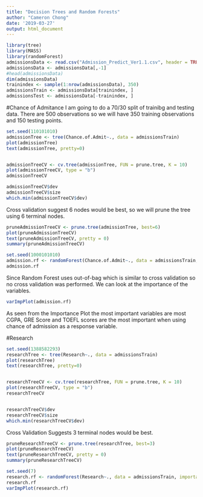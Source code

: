 ```yaml
---
title: "Decision Trees and Random Forests"
author: "Cameron Chong"
date: '2019-03-27'
output: html_document
---
```

```r
library(tree)
library(MASS)
library(randomForest)
admissionsData <- read.csv("Admission_Predict_Ver1.1.csv", header = TRUE)
admissionsData <- admissionsData[,-1]
#head(admissionsData)
dim(admissionsData)
trainindex <- sample(1:nrow(admissionsData), 350)
admissionsTrain <- admissionsData[trainindex, ]
admissionsTest <- admissionsData[-trainindex, ]
```
#Chance of Admitance 
I am going to do a 70/30 split of trainibg and testing data. There are 500 observations so we will have 350 training observations and 150 testing points. 
```r

set.seed(110101010)
admissionTree <- tree(Chance.of.Admit~., data = admissionsTrain)
plot(admissionTree)
text(admissionTree, pretty=0)


admissionTreeCV <- cv.tree(admissionTree, FUN = prune.tree, K = 10)
plot(admissionTreeCV, type = "b")
admissionTreeCV

admissionTreeCV$dev
admissionTreeCV$size
which.min(admissionTreeCV$dev)
```
Cross validation suggest 6 nodes would be best, so we will prune the tree using 6 terminal nodes. 

```r
pruneAdmissionTreeCV <- prune.tree(admissionTree, best=6)
plot(pruneAdmissionTreeCV)
text(pruneAdmissionTreeCV, pretty = 0)
summary(pruneAdmissionTreeCV)


```


```r

set.seed(1000101010)
admission.rf <- randomForest(Chance.of.Admit~., data = admissionsTrain, importance = TRUE)
admission.rf
```

Since Random Forest uses out-of-bag which is similar to cross validation so no cross validation was performed. We can look at the importance of the variables.


```r
varImpPlot(admission.rf)
```

As seen from the Importance Plot the most important variables are most CGPA, GRE Score and TOEFL scores are the most important when using chance of admission as a response variable. 


#Research

```r
set.seed(1388582293)
researchTree <- tree(Research~., data = admissionsTrain)
plot(researchTree)
text(researchTree, pretty=0)


researchTreeCV <- cv.tree(researchTree, FUN = prune.tree, K = 10)
plot(researchTreeCV, type = "b")
researchTreeCV


researchTreeCV$dev
researchTreeCV$size
which.min(researchTreeCV$dev)

```
Cross Validation Suggests 3 terminal nodes would be best.

```r
pruneResearchTreeCV <- prune.tree(researchTree, best=3)
plot(pruneResearchTreeCV)
text(pruneResearchTreeCV, pretty = 0)
summary(pruneResearchTreeCV)
```



```r
set.seed(7)
research.rf <- randomForest(Research~., data = admissionsTrain, importance = TRUE)
research.rf
varImpPlot(research.rf)

```

